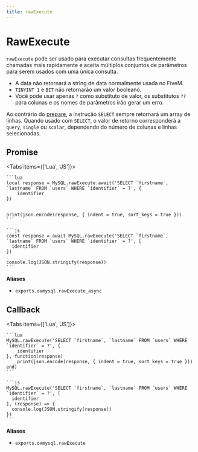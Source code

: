 ```yaml
---
title: rawExecute
---
```



# RawExecute

`rawExecute` pode ser usado para executar consultas frequentemente chamadas mais rapidamente e aceita múltiplos conjuntos de parâmetros para serem usados com uma única consulta.

- A data não retornará a string de data normalmente usada no FiveM.
- `TINYINT 1` e `BIT` não retornarão um valor booleano.
- Você pode usar apenas `?` como substituto de valor, os substitutos `??` para colunas e os nomes de parâmetros irão gerar um erro.

Ao contrário do [prepare](./prepare), a instrução `SELECT` sempre retornará um array de linhas.
Quando usado com `SELECT`, o valor de retorno corresponderá a `query`, `single` ou `scalar`, dependendo do número de colunas e linhas selecionadas.

## Promise

<Tabs items={['Lua', 'JS']}>
  <Tab>

    ```lua
    local response = MySQL.rawExecute.await('SELECT `firstname`, `lastname` FROM `users` WHERE `identifier` = ?', {
        identifier
    })


    print(json.encode(response, { indent = true, sort_keys = true }))
    ```

  </Tab>
  <Tab>

    ```js
    const response = await MySQL.rawExecute('SELECT `firstname`, `lastname` FROM `users` WHERE `identifier` = ?', [
      identifier
    ])

    console.log(JSON.stringify(response))
    ```

  </Tab>
</Tabs>

**Aliases**

- `exports.oxmysql.rawExecute_async`

## Callback

<Tabs items={['Lua', 'JS']}>
  <Tab>

    ```lua
    MySQL.rawExecute('SELECT `firstname`, `lastname` FROM `users` WHERE `identifier` = ?', {
        identifier
    }, function(response)
        print(json.encode(response, { indent = true, sort_keys = true }))
    end)
    ```

  </Tab>
  <Tab>

    ```js
    MySQL.rawExecute('SELECT `firstname`, `lastname` FROM `users` WHERE `identifier` = ?', [
      identifier
    ], (response) => {
      console.log(JSON.stringify(response))
    })
    ```

  </Tab>
</Tabs>

**Aliases**

- `exports.oxmysql.rawExecute`
